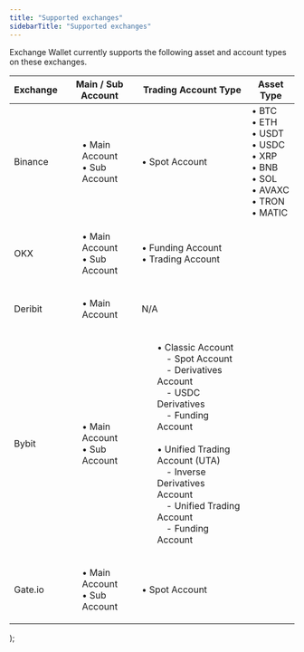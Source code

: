 ```yaml
---
title: "Supported exchanges"
sidebarTitle: "Supported exchanges"
---
```


Exchange Wallet currently supports the following asset and account types on these exchanges.


  <table>
    <thead>
      <tr>
        <th>Exchange</th>
        <th>Main / Sub Account</th>
        <th>Trading Account Type</th>
        <th>Asset Type</th>
      </tr>
    </thead>
    <tbody>
      <tr>
        <td>Binance</td>
        <td>
          <ul>
            • Main Account <br />
            • Sub Account
          </ul>
        </td>
        <td>• Spot Account</td>
        <td rowSpan={5}>• BTC<br />• ETH<br />• USDT<br />• USDC<br />• XRP<br />• BNB<br />• SOL<br />• AVAXC<br />• TRON<br />• MATIC<br /></td>
      </tr>
      <tr>
        <td>OKX</td>
        <td>
          <ul>
            • Main Account <br />
            • Sub Account
          </ul>
        </td>
        <td>• Funding Account <br />
            • Trading Account
        </td>
      </tr>
      <tr>
        <td>Deribit</td>
        <td>
          <ul>
            • Main Account
          </ul>
        </td>
        <td>N/A</td>
      </tr>
      <tr>
        <td>Bybit</td>
        <td>
          <ul>
            • Main Account <br />
            • Sub Account
          </ul>
        </td>
        <td>
            <ul>
            • Classic Account <br />
                &emsp;- Spot Account <br />
                &emsp;- Derivatives Account <br />
                &emsp;- USDC Derivatives <br />
                &emsp;- Funding Account <br />
            <br />
            • Unified Trading Account (UTA) <br />
                &emsp;- Inverse Derivatives Account <br />
                &emsp;- Unified Trading Account <br />
                &emsp;- Funding Account
             </ul>
        </td>
      </tr>
      <tr>
        <td>Gate.io</td>
        <td>
          <ul>
            • Main Account <br />
            • Sub Account
          </ul>
        </td>
        <td>• Spot Account</td>
      </tr>
    </tbody>
  </table>
);

<MyTable />




